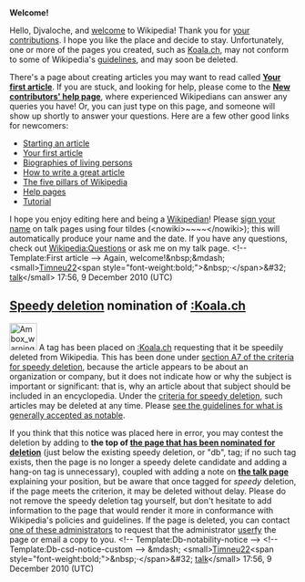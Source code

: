 <article id="29988644" title=User talk:Djvaloche>
	<talkpage id="29988644" title="User talk:Djvaloche">

'''Welcome!'''

Hello, Djvaloche, and [[Wikipedia:Welcome, newcomers|welcome]] to Wikipedia! Thank you for [[Special:Contributions/Djvaloche|your contributions]]. I hope you like the place and decide to stay. Unfortunately, one or more of the pages you created, such as [[Koala.ch]], may not conform to some of Wikipedia's [[Wikipedia:List of policies|guidelines]], and may soon be deleted. 

There's a page about creating articles you may want to read called '''[[Wikipedia:Your first article|Your first article]]'''. If you are stuck, and looking for help, please come to the '''[[Wikipedia:New contributors' help page|New contributors' help page]]''', where experienced Wikipedians can answer any queries you have! Or, you can just type '''{{t|helpme}}''' on this page, and someone will show up shortly to answer your questions. Here are a few other good links for newcomers:
* [[Wikipedia:Starting an article|Starting an article]]
* [[Wikipedia:Your first article|Your first article]]
* [[Wikipedia:Biographies of living persons|Biographies of living persons]]
* [[Wikipedia:How to write a great article|How to write a great article]]
* [[Wikipedia:Five pillars|The five pillars of Wikipedia]]
* [[Help:Contents|Help pages]]
* [[Wikipedia:Tutorial|Tutorial]]
I hope you enjoy editing here and being a [[Wikipedia:Wikipedians|Wikipedian]]! Please [[Wikipedia:Signatures|sign your name]] on talk pages using four tildes (&lt;nowiki&gt;~~~~&lt;/nowiki&gt;); this will automatically produce your name and the date. If you have any questions, check out [[Wikipedia:Questions]] or ask me on my talk page. &lt;!-- Template:First article --&gt; Again, welcome!&amp;nbsp;&amp;mdash; &lt;small&gt;[[User:Timneu22|Timneu22]]&lt;span style=&quot;font-weight:bold;&quot;&gt;&amp;nbsp;·&lt;/span&gt;&amp;#32; [[User talk:Timneu22|talk]]&lt;/small&gt; 17:56, 9 December 2010 (UTC)

==[[Wikipedia:Criteria for speedy deletion|Speedy deletion]] nomination of [[:Koala.ch]]==
[[Image:Ambox warning pn.svg|48px|left|alt=|link=]]
{{Quote box|quote=&lt;p&gt;If this is the first article that you have created, you may want to read [[WP:Your first article|the guide to writing your first article]].&lt;/p&gt;&lt;p&gt;You may want to consider using the [[Wikipedia:Article wizard|Article Wizard]] to help you create articles.&lt;/p&gt;|width=20%|align=right}}
A tag has been placed on [[:Koala.ch]] requesting that it be speedily deleted from Wikipedia. This has been done under [[WP:CSD#A7|section A7 of the criteria for speedy deletion]], because the article appears to be about an organization or company, but it does not indicate how or why the subject is important or significant: that is, why an article about that subject should be included in an encyclopedia. Under the [[WP:CSD#Articles|criteria for speedy deletion]], such articles may be deleted at any time. Please [[Wikipedia:Notability|see the guidelines for what is generally accepted as notable]]. 

If you think that this notice was placed here in error, you may contest the deletion by adding {{tlc|hang on}} to '''the top of [[:Koala.ch|the page that has been nominated for deletion]]''' (just below the existing speedy deletion, or &quot;db&quot;, tag; if no such tag exists, then the page is no longer a speedy delete candidate and adding a hang-on tag is unnecessary), coupled with adding a note on '''[[Talk:Koala.ch|the talk page]]''' explaining your position, but be aware that once tagged for ''speedy'' deletion, if the page meets the criterion, it may be deleted without delay. Please do not remove the speedy deletion tag yourself, but don't hesitate to add information to the page that would render it more in conformance with Wikipedia's policies and guidelines. If the page is deleted, you can contact [[:Category:Wikipedia administrators who will provide copies of deleted articles|one of these administrators]] to request that the administrator [[Wikipedia:Userfication#Userfication_of_deleted_content|userfy]] the page or email a copy to you. &lt;!-- Template:Db-notability-notice --&gt; &lt;!-- Template:Db-csd-notice-custom --&gt; &amp;mdash; &lt;small&gt;[[User:Timneu22|Timneu22]]&lt;span style=&quot;font-weight:bold;&quot;&gt;&amp;nbsp;·&lt;/span&gt;&amp;#32; [[User talk:Timneu22|talk]]&lt;/small&gt; 17:56, 9 December 2010 (UTC)
	</talkpage>
</article>